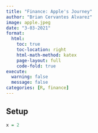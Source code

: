 ```yaml
---
title: "Finance: Apple's Journey"
author: "Brian Cervantes Alvarez"
image: apple.jpeg
date: "3-03-2021"
format:
  html:
    toc: true
    toc-location: right
    html-math-method: katex
    page-layout: full
    code-fold: true
execute: 
  warning: false
  message: false
categories: [R, finance]
---
```


## Setup

```r
x = 2
```
